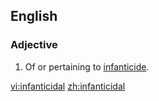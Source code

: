 ==English==

===Adjective===
{{infl|en|adjective}}

# Of or pertaining to [[infanticide]].

[[vi:infanticidal]]
[[zh:infanticidal]]